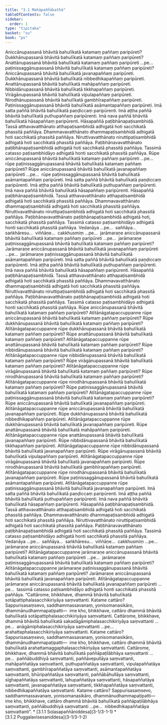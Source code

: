 ```yaml
---
title: "3.1 Mahāpaññākathā"
tableOfContents: false
sidebar:
  order: 1
type: "tipitaka"
basket: "su"
book: "ps"
---
```



<DynamicBreadcrumb />

<Division number="1" book="ps" bookNo="26" page="283">

<Paragraph number="1735" book="ps">
Aniccānupassanā bhāvitā bahulīkatā katamaṃ paññaṃ paripūreti? Dukkhānupassanā bhāvitā bahulīkatā katamaṃ paññaṃ paripūreti? Anattānupassanā bhāvitā bahulīkatā katamaṃ paññaṃ paripūreti …pe…  paṭinissaggānupassanā bhāvitā bahulīkatā katamaṃ paññaṃ paripūreti?


</Paragraph>

<Paragraph number="1736" book="ps">
Aniccānupassanā bhāvitā bahulīkatā javanapaññaṃ paripūreti. Dukkhānupassanā bhāvitā bahulīkatā nibbedhikapaññaṃ paripūreti. Anattānupassanā bhāvitā bahulīkatā mahāpaññaṃ paripūreti. Nibbidānupassanā bhāvitā bahulīkatā tikkhapaññaṃ paripūreti. Virāgānupassanā bhāvitā bahulīkatā vipulapaññaṃ paripūreti. Nirodhānupassanā bhāvitā bahulīkatā gambhīrapaññaṃ paripūreti. Paṭinissaggānupassanā bhāvitā bahulīkatā asāmantapaññaṃ paripūreti. Imā satta paññā bhāvitā bahulīkatā paṇḍiccaṃ paripūrenti. Imā aṭṭha paññā bhāvitā bahulīkatā puthupaññaṃ paripūrenti. Imā nava paññā bhāvitā bahulīkatā hāsapaññaṃ paripūrenti.


</Paragraph>

<Paragraph number="1737" book="ps">
Hāsapaññā paṭibhānapaṭisambhidā. Tassā atthavavatthānato atthapaṭisambhidā adhigatā hoti sacchikatā phassitā paññāya. Dhammavavatthānato dhammapaṭisambhidā adhigatā hoti sacchikatā phassitā paññāya. Niruttivavatthānato niruttipaṭisambhidā adhigatā hoti sacchikatā phassitā paññāya. Paṭibhānavavatthānato paṭibhānapaṭisambhidā adhigatā hoti sacchikatā phassitā paññāya. Tassimā catasso paṭisambhidāyo adhigatā honti sacchikatā phassitā paññāya.


</Paragraph>

<Paragraph number="1738" book="ps">
Rūpe aniccānupassanā bhāvitā bahulīkatā katamaṃ paññaṃ paripūreti …pe…  rūpe paṭinissaggānupassanā bhāvitā bahulīkatā katamaṃ paññaṃ paripūreti? Rūpe aniccānupassanā bhāvitā bahulīkatā javanapaññaṃ paripūreti …pe…  rūpe paṭinissaggānupassanā bhāvitā bahulīkatā asāmantapaññaṃ paripūreti. Imā satta paññā bhāvitā bahulīkatā paṇḍiccaṃ paripūrenti. Imā aṭṭha paññā bhāvitā bahulīkatā puthupaññaṃ paripūrenti. Imā nava paññā bhāvitā bahulīkatā hāsapaññaṃ paripūrenti.


</Paragraph>

<Paragraph number="1739" book="ps">
Hāsapaññā paṭibhānapaṭisambhidā. Tassā atthavavatthānato atthapaṭisambhidā adhigatā hoti sacchikatā phassitā paññāya. Dhammavavatthānato dhammapaṭisambhidā adhigatā hoti sacchikatā phassitā paññāya. Niruttivavatthānato niruttipaṭisambhidā adhigatā hoti sacchikatā phassitā paññāya. Paṭibhānavavatthānato paṭibhānapaṭisambhidā adhigatā hoti, sacchikatā phassitā paññāya. Tassimā catasso paṭisambhidāyo adhigatā honti sacchikatā phassitā paññāya.


</Paragraph>

<Paragraph number="1740" book="ps">
Vedanāya …pe…  saññāya…  saṅkhāresu…  viññāṇe…  cakkhusmiṃ …pe…  jarāmaraṇe aniccānupassanā bhāvitā bahulīkatā katamaṃ paññaṃ paripūreti …pe…  jarāmaraṇe paṭinissaggānupassanā bhāvitā bahulīkatā katamaṃ paññaṃ paripūreti? Jarāmaraṇe aniccānupassanā bhāvitā bahulīkatā javanapaññaṃ paripūreti …pe…  jarāmaraṇe paṭinissaggānupassanā bhāvitā bahulīkatā asāmantapaññaṃ paripūreti. Imā satta paññā bhāvitā bahulīkatā paṇḍiccaṃ paripūrenti. Imā aṭṭha paññā bhāvitā bahulīkatā puthupaññaṃ paripūrenti. Imā nava paññā bhāvitā bahulīkatā hāsapaññaṃ paripūrenti.


</Paragraph>

<Paragraph number="1741" book="ps">
Hāsapaññā paṭibhānapaṭisambhidā. Tassā atthavavatthānato atthapaṭisambhidā adhigatā hoti sacchikatā phassitā paññāya. Dhammavavatthānato dhammapaṭisambhidā adhigatā hoti sacchikatā phassitā paññāya. Niruttivavatthānato niruttipaṭisambhidā adhigatā hoti sacchikatā phassitā paññāya. Paṭibhānavavatthānato paṭibhānapaṭisambhidā adhigatā hoti sacchikatā phassitā paññāya. Tassimā catasso paṭisambhidāyo adhigatā honti sacchikatā phassitā paññāya.


</Paragraph>

</Division>
<Division number="2" book="ps" bookNo="26" page="284">

<Paragraph number="1742" book="ps">
Rūpe aniccānupassanā bhāvitā bahulīkatā katamaṃ paññaṃ paripūreti? Atītānāgatapaccuppanne rūpe aniccānupassanā bhāvitā bahulīkatā katamaṃ paññaṃ paripūreti? Rūpe dukkhānupassanā bhāvitā bahulīkatā katamaṃ paññaṃ paripūreti? Atītānāgatapaccuppanne rūpe dukkhānupassanā bhāvitā bahulīkatā katamaṃ paññaṃ paripūreti? Rūpe anattānupassanā bhāvitā bahulīkatā katamaṃ paññaṃ paripūreti? Atītānāgatapaccuppanne rūpe anattānupassanā bhāvitā bahulīkatā katamaṃ paññaṃ paripūreti? Rūpe nibbidānupassanā bhāvitā bahulīkatā katamaṃ paññaṃ paripūreti? Atītānāgatapaccuppanne rūpe nibbidānupassanā bhāvitā bahulīkatā katamaṃ paññaṃ paripūreti? Rūpe virāgānupassanā bhāvitā bahulīkatā katamaṃ paññaṃ paripūreti? Atītānāgatapaccuppanne rūpe virāgānupassanā bhāvitā bahulīkatā katamaṃ paññaṃ paripūreti? Rūpe nirodhānupassanā bhāvitā bahulīkatā katamaṃ paññaṃ paripūreti? Atītānāgatapaccuppanne rūpe nirodhānupassanā bhāvitā bahulīkatā katamaṃ paññaṃ paripūreti? Rūpe paṭinissaggānupassanā bhāvitā bahulīkatā katamaṃ paññaṃ paripūreti? Atītānāgatapaccuppanne rūpe paṭinissaggānupassanā bhāvitā bahulīkatā katamaṃ paññaṃ paripūreti?


</Paragraph>

<Paragraph number="1743" book="ps">
Rūpe aniccānupassanā bhāvitā bahulīkatā javanapaññaṃ paripūreti. Atītānāgatapaccuppanne rūpe aniccānupassanā bhāvitā bahulīkatā javanapaññaṃ paripūreti. Rūpe dukkhānupassanā bhāvitā bahulīkatā nibbedhikapaññaṃ paripūreti. Atītānāgatapaccuppanne rūpe dukkhānupassanā bhāvitā bahulīkatā javanapaññaṃ paripūreti. Rūpe anattānupassanā bhāvitā bahulīkatā mahāpaññaṃ paripūreti. Atītānāgatapaccuppanne rūpe anattānupassanā bhāvitā bahulīkatā javanapaññaṃ paripūreti. Rūpe nibbidānupassanā bhāvitā bahulīkatā tikkhapaññaṃ paripūreti. Atītānāgatapaccuppanne rūpe nibbidānupassanā bhāvitā bahulīkatā javanapaññaṃ paripūreti. Rūpe virāgānupassanā bhāvitā bahulīkatā vipulapaññaṃ paripūreti. Atītānāgatapaccuppanne rūpe virāgānupassanā bhāvitā bahulīkatā javanapaññaṃ paripūreti. Rūpe nirodhānupassanā bhāvitā bahulīkatā gambhīrapaññaṃ paripūreti. Atītānāgatapaccuppanne rūpe nirodhānupassanā bhāvitā bahulīkatā javanapaññaṃ paripūreti. Rūpe paṭinissaggānupassanā bhāvitā bahulīkatā asāmantapaññaṃ paripūreti. Atītānāgatapaccuppanne rūpe paṭinissaggānupassanā bhāvitā bahulīkatā javanapaññaṃ paripūreti. Imā satta paññā bhāvitā bahulīkatā paṇḍiccaṃ paripūrenti. Imā aṭṭha paññā bhāvitā bahulīkatā puthupaññaṃ paripūrenti. Imā nava paññā bhāvitā bahulīkatā hāsapaññaṃ paripūrenti.


</Paragraph>

<Paragraph number="1744" book="ps">
Hāsapaññā paṭibhānapaṭisambhidā. Tassā atthavavatthānato atthapaṭisambhidā adhigatā hoti sacchikatā phassitā paññāya. Dhammavavatthānato dhammapaṭisambhidā adhigatā hoti sacchikatā phassitā paññāya. Niruttivavatthānato niruttipaṭisambhidā adhigatā hoti sacchikatā phassitā paññāya. Paṭibhānavavatthānato paṭibhānapaṭisambhidā adhigatā hoti sacchikatā phassitā paññāya. Tassimā catasso paṭisambhidāyo adhigatā honti sacchikatā phassitā paññāya.


</Paragraph>

<Paragraph number="1745" book="ps">
Vedanāya …pe…  saññāya…  saṅkhāresu…  viññāṇe…  cakkhusmiṃ …pe…  jarāmaraṇe aniccānupassanā bhāvitā bahulīkatā katamaṃ paññaṃ paripūreti? Atītānāgatapaccuppanne jarāmaraṇe aniccānupassanā bhāvitā bahulīkatā katamaṃ paññaṃ paripūreti …pe…  jarāmaraṇe paṭinissaggānupassanā bhāvitā bahulīkatā katamaṃ paññaṃ paripūreti? Atītānāgatapaccuppanne jarāmaraṇe paṭinissaggānupassanā bhāvitā bahulīkatā katamaṃ paññaṃ paripūreti? Jarāmaraṇe aniccānupassanā bhāvitā bahulīkatā javanapaññaṃ paripūreti. Atītānāgatapaccuppanne jarāmaraṇe aniccānupassanā bhāvitā bahulīkatā javanapaññaṃ paripūreti …pe…  tassimā catasso paṭisambhidāyo adhigatā honti sacchikatā phassitā paññāya.


</Paragraph>

</Division>
<Division number="3" book="ps" bookNo="26" page="286">

<Paragraph number="1746" book="ps">
“Cattārome, bhikkhave, dhammā bhāvitā bahulīkatā sotāpattiphalasacchikiriyāya saṃvattanti. Katame cattāro? Sappurisasaṃsevo, saddhammassavanaṃ, yonisomanasikāro, dhammānudhammapaṭipatti—  ime kho, bhikkhave, cattāro dhammā bhāvitā bahulīkatā sotāpattiphalasacchikiriyāya saṃvattanti.


</Paragraph>

<Paragraph number="1747" book="ps">
Cattārome, bhikkhave, dhammā bhāvitā bahulīkatā sakadāgāmiphalasacchikiriyāya saṃvattanti …pe…  anāgāmiphalasacchikiriyāya saṃvattanti …pe…  arahattaphalasacchikiriyāya saṃvattanti. Katame cattāro? Sappurisasaṃsevo, saddhammassavanaṃ, yonisomanasikāro, dhammānudhammapaṭipatti—  ime kho, bhikkhave, cattāro dhammā bhāvitā bahulīkatā arahattamaggaphalasacchikiriyāya saṃvattanti.


</Paragraph>

<Paragraph number="1748" book="ps">
Cattārome, bhikkhave, dhammā bhāvitā bahulīkatā paññāpaṭilābhāya saṃvattanti …pe…  paññābuddhiyā saṃvattanti, paññāvepullāya saṃvattanti, mahāpaññatāya saṃvattanti, puthupaññatāya saṃvattanti, vipulapaññatāya saṃvattanti, gambhīrapaññatāya saṃvattanti, asāmantapaññatāya saṃvattanti, bhūripaññatāya saṃvattanti, paññābāhullāya saṃvattanti, sīghapaññatāya saṃvattanti, lahupaññatāya saṃvattanti, hāsapaññatāya saṃvattanti, javanapaññatāya saṃvattanti, tikkhapaññatāya saṃvattanti, nibbedhikapaññatāya saṃvattanti. Katame cattāro? Sappurisasaṃsevo, saddhammassavanaṃ, yonisomanasikāro, dhammānudhammapaṭipatti—  ime kho, bhikkhave, cattāro dhammā bhāvitā bahulīkatā paññāpaṭilābhāya saṃvattanti, paññābuddhiyā saṃvattanti …pe…  nibbedhikapaññatāya saṃvattanti”.

</Paragraph>
</Division>

<TableOfContents book="ps" section="3.1">
* [3.1.1 Soḷasapaññāniddesa](3-1/3-1-1)
* [3.1.2 Puggalavisesaniddesa](3-1/3-1-2)
</TableOfContents>